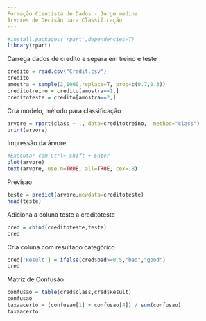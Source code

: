 ```yaml
---
Formação Cientista de Dados - Jorge medina
Árvores de Decisão para Classificação
---
```


```r
#install.packages('rpart',dependencies=T)
library(rpart)
```
Carrega dados de credito e separa em treino e teste
```r
credito = read.csv("Credit.csv")
credito
amostra = sample(2,1000,replace=T, prob=c(0.7,0.3))
creditotreino = credito[amostra==1,]
creditoteste = credito[amostra==2,]
```
Cria modelo, método para classificação
```r
arvore = rpart(class ~ ., data=creditotreino,  method="class")
print(arvore)
```
Impressão da árvore
```r
#Executar com Ctrl+ Shift + Enter
plot(arvore)
text(arvore, use.n=TRUE, all=TRUE, cex=.8)
```
Previsao
```r
teste = predict(arvore,newdata=creditoteste)
head(teste)
```
Adiciona a coluna teste a creditoteste

```r
cred = cbind(creditoteste,teste)
cred
```
Cria coluna com resultado categórico
```r
cred['Result'] = ifelse(cred$bad>=0.5,"bad","good")
cred
```
Matriz de Confusão
```r
confusao = table(cred$class,cred$Result)
confusao
taxaacerto = (confusao[1] + confusao[4]) / sum(confusao)
taxaacerto
```



